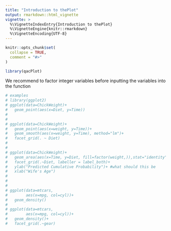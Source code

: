 ```yaml
---
title: "Introduction to thePlot"
output: rmarkdown::html_vignette
vignette: >
  %\VignetteIndexEntry{Introduction to thePlot}
  %\VignetteEngine{knitr::rmarkdown}
  %\VignetteEncoding{UTF-8}
---
```


```r
knitr::opts_chunk$set(
  collapse = TRUE,
  comment = "#>"
)
```

```r
library(qacPlot)
```

We recommend to factor integer variables before inputting the variables into the function

```r
# examples
# library(ggplot2)
# ggplot(data=ChickWeight)+
#   geom_point(aes(x=Diet, y=Time))
#
#
# ggplot(data=ChickWeight)+
#   geom_point(aes(x=weight, y=Time))+
#   geom_smooth(aes(x=weight, y=Time), method="lm")+
#   facet_grid(. ~ Diet)
#
#
# ggplot(data=ChickWeight)+
#   geom_area(aes(x=Time, y=Diet, fill=factor(weight,)),stat="identity",alpha=0.5)+
#   facet_grid(.~Diet, labeller = label_both)+
#   ylab("Predicted Cumulative Probability")+ #what should this be
#   xlab("Wife's Age")
#
#
#
# ggplot(data=mtcars,
#        aes(x=mpg, col=cyl))+
#   geom_density()
#
# ggplot(data=mtcars,
#        aes(x=mpg, col=cyl))+
#   geom_density()+
#   facet_grid(.~gear)

```

